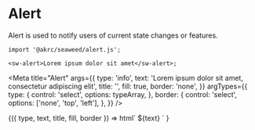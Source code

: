 
# Alert

Alert is used to notify users of current state changes or features.

```tsx
import '@akrc/seaweed/alert.js';

<sw-alert>Lorem ipsum dolor sit amet</sw-alert>;
```

<Meta
    title="Alert"
    args={{
        type: 'info',
        text: 'Lorem ipsum dolor sit amet, consectetur adipiscing elit',
        title: '',
        fill: true,
        border: 'none',
    }}
    argTypes={{
        type: {
            control: 'select',
            options: typeArray,
        },
        border: {
            control: 'select',
            options: ['none', 'top', 'left'],
        },
    }}
/>

<Canvas>
    <Story name="Page">
        {({ type, text, title, fill, border }) =>
            html`
                <sw-alert
                    type=${type}
                    title=${title}
                    ?fill=${fill}
                    border=${border}
                    >${text}</sw-alert
                >
            `
        }
    </Story>
</Canvas>
